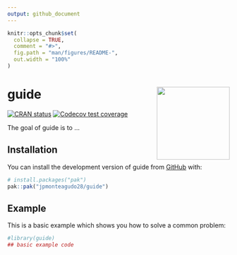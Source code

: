 ```yaml
---
output: github_document
---
```


<!-- README.md is generated from README.Rmd. Please edit that file -->

```r
knitr::opts_chunk$set(
  collapse = TRUE,
  comment = "#>",
  fig.path = "man/figures/README-",
  out.width = "100%"
)
```

# guide <img src="man/figures/logo.png" align="right" height="165"/>

<!-- badges: start -->
[![CRAN status](https://www.r-pkg.org/badges/version/guide)](https://CRAN.R-project.org/package=guide)
[![Codecov test coverage](https://codecov.io/gh/jpmonteagudo28/guide/graph/badge.svg)](https://app.codecov.io/gh/jpmonteagudo28/guide)
<!-- badges: end -->

The goal of guide is to ...

## Installation

You can install the development version of guide from [GitHub](https://github.com/) with:

``` r
# install.packages("pak")
pak::pak("jpmonteagudo28/guide")
```

## Example

This is a basic example which shows you how to solve a common problem:

```r
#library(guide)
## basic example code
```

